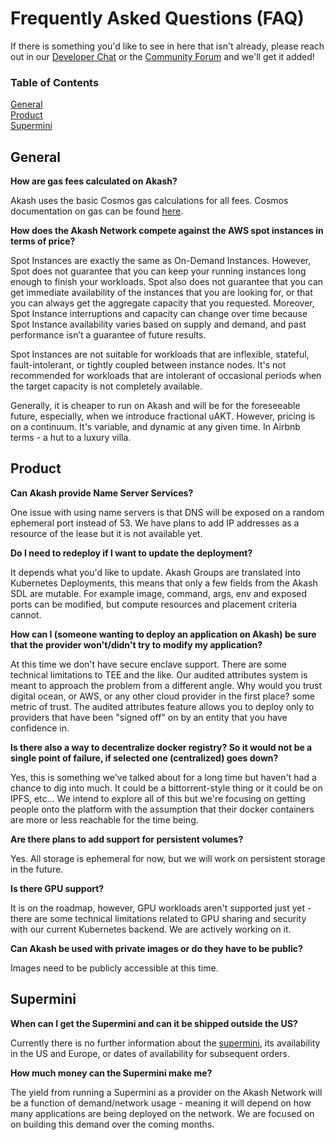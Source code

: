 # Frequently Asked Questions \(FAQ\)

If there is something you'd like to see in here that isn't already, please reach out in our [Developer Chat](http://discord.akash.network)  or the [Community Forum](http://forum.akash.network) and we'll get it added!

### Table of Contents

[General](faq.md#General)  
[Product](faq.md#Product)  
[Supermini](faq.md#Supermini)

## General

**How are gas fees calculated on Akash?**

Akash uses the basic Cosmos gas calculations for all fees.  Cosmos documentation on gas can be found [here](https://docs.cosmos.network/master/basics/gas-fees.html). 

**How does the Akash Network compete against the AWS spot instances in terms of price?**

Spot Instances are exactly the same as On-Demand Instances. However, Spot does not guarantee that you can keep your running instances long enough to finish your workloads. Spot also does not guarantee that you can get immediate availability of the instances that you are looking for, or that you can always get the aggregate capacity that you requested. Moreover, Spot Instance interruptions and capacity can change over time because Spot Instance availability varies based on supply and demand, and past performance isn’t a guarantee of future results.

Spot Instances are not suitable for workloads that are inflexible, stateful, fault-intolerant, or tightly coupled between instance nodes. It's not recommended for workloads that are intolerant of occasional periods when the target capacity is not completely available.

Generally, it is cheaper to run on Akash and will be for the foreseeable future, especially, when we introduce fractional uAKT. However, pricing is on a continuum. It's variable, and dynamic at any given time. In Airbnb terms - a hut to a luxury villa.

## Product

**Can Akash provide Name Server Services?**

One issue with using name servers is that DNS will be exposed on a random ephemeral port instead of 53. We have plans to add IP addresses as a resource of the lease but it is not available yet.

**Do I need to redeploy if I want to update the deployment?**

It depends what you'd like to update. Akash Groups are translated into Kubernetes Deployments, this means that only a few fields from the Akash SDL are mutable. For example image, command, args, env and exposed ports can be modified, but compute resources and placement criteria cannot.

**How can I \(someone wanting to deploy an application on Akash\) be sure that the provider won't/didn't try to modify my application?**

At this time we don't have secure enclave support. There are some technical limitations to TEE and the like. Our audited attributes system is meant to approach the problem from a different angle. Why would you trust digital ocean, or AWS, or any other cloud provider in the first place? some metric of trust. The audited attributes feature allows you to deploy only to providers that have been "signed off" on by an entity that you have confidence in.

**Is there also a way to decentralize docker registry? So it would not be a single point of failure, if selected one \(centralized\) goes down?**

Yes, this is something we've talked about for a long time but haven't had a chance to dig into much. It could be a bittorrent-style thing or it could be on IPFS, etc... We intend to explore all of this but we're focusing on getting people onto the platform with the assumption that their docker containers are more or less reachable for the time being.

**Are there plans to add support for persistent volumes?**

Yes. All storage is ephemeral for now, but we will work on persistent storage in the future.

**Is there GPU support?**

It is on the roadmap, however, GPU workloads aren't supported just yet - there are some technical limitations related to GPU sharing and security with our current Kubernetes backend. We are actively working on it.

**Can Akash be used with private images or do they have to be public?**

Images need to be publicly accessible at this time.

## Supermini

**When can I get the Supermini and can it be shipped outside the US?**

Currently there is no further information about the [supermini](https://akash.network/supermini), its availability in the US and Europe, or dates of availability for subsequent orders.

**How much money can the Supermini make me?**

The yield from running a Supermini as a provider on the Akash Network will be a function of demand/network usage - meaning it will depend on how many applications are being deployed on the network. We are focused on on building this demand over the coming months.


